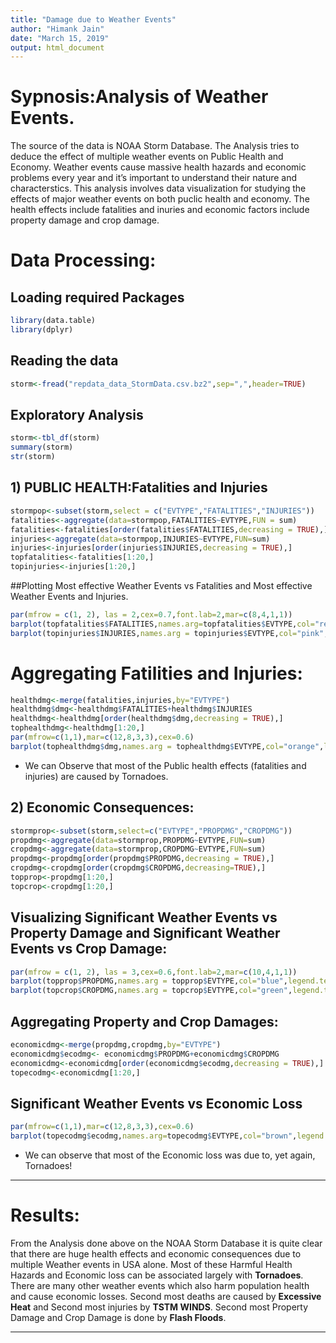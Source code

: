 ```yaml
---
title: "Damage due to Weather Events"
author: "Himank Jain"
date: "March 15, 2019"
output: html_document
---
```

# Sypnosis:Analysis of Weather Events.
The source of the data is NOAA Storm Database. The Analysis tries to deduce the effect of multiple weather events on Public Health and Economy. Weather events cause massive health hazards and economic problems every year and it's important to understand their nature and characterstics.
This analysis involves data visualization for studying the effects of major weather events on both puclic health and economy. The health effects include fatalities and inuries and economic factors include property damage and crop damage.

# Data Processing:
## Loading required Packages
```r
library(data.table)
library(dplyr)
```
## Reading the data
```r
storm<-fread("repdata_data_StormData.csv.bz2",sep=",",header=TRUE)
```
## Exploratory Analysis
```r
storm<-tbl_df(storm)
summary(storm)
str(storm)
```
## 1) PUBLIC HEALTH:Fatalities and Injuries
```r
stormpop<-subset(storm,select = c("EVTYPE","FATALITIES","INJURIES"))
fatalities<-aggregate(data=stormpop,FATALITIES~EVTYPE,FUN = sum)
fatalities<-fatalities[order(fatalities$FATALITIES,decreasing = TRUE),]
injuries<-aggregate(data=stormpop,INJURIES~EVTYPE,FUN=sum)
injuries<-injuries[order(injuries$INJURIES,decreasing = TRUE),]
topfatalities<-fatalities[1:20,]
topinjuries<-injuries[1:20,]
```
##Plotting Most effective Weather Events vs Fatalities and Most effective Weather Events and Injuries.
```r
par(mfrow = c(1, 2), las = 2,cex=0.7,font.lab=2,mar=c(8,4,1,1))
barplot(topfatalities$FATALITIES,names.arg=topfatalities$EVTYPE,col="red",legend.text = "FATALITIES")
barplot(topinjuries$INJURIES,names.arg = topinjuries$EVTYPE,col="pink",legend.text = "INJURIES")
```
# Aggregating Fatilities and Injuries:
```r
healthdmg<-merge(fatalities,injuries,by="EVTYPE")
healthdmg$dmg<-healthdmg$FATALITIES+healthdmg$INJURIES
healthdmg<-healthdmg[order(healthdmg$dmg,decreasing = TRUE),]
tophealthdmg<-healthdmg[1:20,]
par(mfrow=c(1,1),mar=c(12,8,3,3),cex=0.6)
barplot(tophealthdmg$dmg,names.arg = tophealthdmg$EVTYPE,col="orange",legend.text = "Total Health Damage")
```


* We can Observe that most of the Public health effects (fatalities and injuries) are caused by Tornadoes.

## 2) Economic Consequences:
```r
stormprop<-subset(storm,select=c("EVTYPE","PROPDMG","CROPDMG"))
propdmg<-aggregate(data=stormprop,PROPDMG~EVTYPE,FUN=sum)
cropdmg<-aggregate(data=stormprop,CROPDMG~EVTYPE,FUN=sum)
propdmg<-propdmg[order(propdmg$PROPDMG,decreasing = TRUE),]
cropdmg<-cropdmg[order(cropdmg$CROPDMG,decreasing=TRUE),]
topprop<-propdmg[1:20,]
topcrop<-cropdmg[1:20,]
```
## Visualizing Significant Weather Events vs Property Damage and Significant Weather Events vs Crop Damage:
```r
par(mfrow = c(1, 2), las = 3,cex=0.6,font.lab=2,mar=c(10,4,1,1))
barplot(topprop$PROPDMG,names.arg = topprop$EVTYPE,col="blue",legend.text = "Property DMG")
barplot(topcrop$CROPDMG,names.arg = topcrop$EVTYPE,col="green",legend.text = "Crop DMG")
```
## Aggregating Property and Crop Damages:
```r
economicdmg<-merge(propdmg,cropdmg,by="EVTYPE")
economicdmg$ecodmg<- economicdmg$PROPDMG+economicdmg$CROPDMG
economicdmg<-economicdmg[order(economicdmg$ecodmg,decreasing = TRUE),]
topecodmg<-economicdmg[1:20,]
```
## Significant Weather Events vs Economic Loss
```r
par(mfrow=c(1,1),mar=c(12,8,3,3),cex=0.6)
barplot(topecodmg$ecodmg,names.arg=topecodmg$EVTYPE,col="brown",legend.text = "Total Economic Damage")
```
* We can observe that most of the Economic loss was due to, yet again, Tornadoes!

*** 

# Results:
From the Analysis done above on the NOAA Storm Database it is quite clear that there are huge health effects and economic consequences due to multiple Weather events in USA alone. Most of these Harmful Health Hazards and Economic loss can be associated largely with **Tornadoes**. There are many other weather events which also harm population health and cause economic losses.
Second most deaths are caused by **Excessive Heat** and Second most injuries by **TSTM WINDS**.
Second most Property Damage and Crop Damage is done by **Flash Floods**.

***